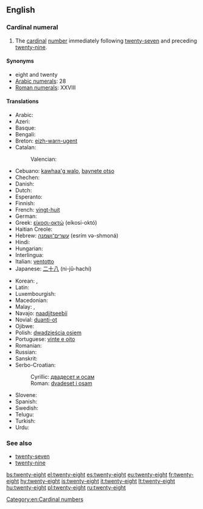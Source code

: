 ==English==

===Cardinal numeral===
{{head|en|numeral}}

# The [[cardinal]] [[number]] immediately following [[twenty-seven]] and preceding [[twenty-nine]].

====Synonyms====
* eight and twenty
* [[w:Arabic numerals|Arabic numerals]]: 28
* [[w:Roman numerals|Roman numerals]]: XXVIII

====Translations====
{{trans-top|number}}
* Arabic: {{t-|ar|ثمانية وعشرين|tr=θamánya w-ʕišrīn}}
* Azeri: {{t+|az|iyirmi səkkiz}}
* Basque: {{t+|eu|hogeita zortzi}}
* Bengali: {{t-|bn|আঠাশ|tr=athash|sc=Beng}}
* Breton: [[eizh-warn-ugent]]
* Catalan: {{t+|ca|vint-i-vuit}}
*: Valencian: {{t+|ca|vint-i-huit}}
* Cebuano: [[kawhaa'g walo]], [[baynete otso]]
* Chechen: {{tø|ce|ткъе бархI|tr=tqe barh}}
* Danish: {{t-|da|otteogtyve}}
* Dutch: {{t+|nl|achtentwintig}}
* Esperanto: {{t-|eo|dudek ok}}
* Finnish: {{t-|fi|kaksikymmentäkahdeksan}}
* French: [[vingt-huit]] {{g|m}}
* German: {{t-|de|achtundzwanzig}}
* Greek: [[είκοσι-οκτώ]] (eíkosi-októ)
* Haitian Creole: {{tø|ht|ventuit}}
* Hebrew: [[עשרים־ושמנה]] (esrím və-shmoná)
* Hindi: {{t+|hi|अट्ठाईस|tr=aṭṭhāīs}}
* Hungarian: {{t+|hu|huszonnyolc}}
* Interlingua: {{t-|ia|vinti-octo}}
* Italian: [[ventotto]]
* Japanese: [[二十八]] (ni-jū-hachí)
{{trans-mid}}
* Korean: {{t-|ko|스물여덟|tr=seumul yeodeolb|sc=Kore}}, {{t-|ko|이십팔|tr=isibpal|sc=Kore}}
* Latin: {{t-|la|duodetriginta}}
* Luxembourgish: {{t-|lb|aachtanzwanzeg}}
* Macedonian: {{t-|mk|дваесет и осум|tr=dváeset i ósum}}
* Malay: {{t-|ms|dua puluh lapan}}, {{t-|ms|lapan likur}}
* Navajo: [[naadįįtseebíí]]
* Novial: [[duanti-ot]]
* Ojibwe: {{tø|oj|niishtana-ashi-nishwaaswi}}
* Polish: [[dwadzieścia osiem]]
* Portuguese: [[vinte e oito]] {{g|m}}
* Romanian: {{t-|ro|douăzeci și opt}}
* Russian: {{t+|ru|двадцать восемь|tr=dvádtsat’ vósem’}}
* Sanskrit: {{t-|sa|अष्टाविंशति|f|tr=aṣṭāviṃśati|sc=Deva}}
* Serbo-Croatian:
*: Cyrillic: [[двадесет и осам]]
*: Roman: [[dvadeset i osam]]
* Slovene: {{t-|sl|osemindvajset}}
* Spanish: {{t+|es|veintiocho}}
* Swedish: {{t+|sv|tjugoåtta}}
* Telugu: {{t-|te|ఇరవై ఎనిమిది|tr=iravai enimidi}}
* Turkish: {{t+|tr|yirmi sekiz}}
* Urdu: {{t+|ur|اٹھائیس|tr=aṭṭhāīs}}
{{trans-bottom}}

===See also===
* [[twenty-seven]]
* [[twenty-nine]]

[[Category:en:Cardinal numbers]]

[[bs:twenty-eight]]
[[el:twenty-eight]]
[[es:twenty-eight]]
[[eu:twenty-eight]]
[[fr:twenty-eight]]
[[hy:twenty-eight]]
[[is:twenty-eight]]
[[it:twenty-eight]]
[[lt:twenty-eight]]
[[hu:twenty-eight]]
[[pl:twenty-eight]]
[[ru:twenty-eight]]